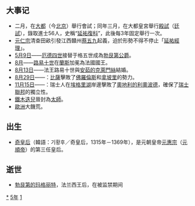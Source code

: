 {{yearTOC|1315|元'''[[延祐|延祐]]二年'''；越南'''[[大慶_(陳明宗)|大慶]]二年'''；日本'''[[正和_(日本)|正和]]四年'''}}
== 大事记 ==
*二月，在[[元大都|大都]]（今[[北京|北京]]）舉行會試；同年三月，在大都皇宮舉行[[殿試|殿試]]（[[廷試|廷試]]），錄取進士56人，史稱“[[延祐復科|延祐復科]]”，此後每3年固定舉行一次。
*[[元仁宗|元仁宗]]清查田畝引發江西贛州[[蔡五九|蔡五九]]起義，迫於形勢不得不停止「[[延祐經理|延祐經理]]」。
*[[5月9日|5月9日]]——[[厄德四世_(勃艮第)|厄德四世]]接替于格五世成為[[勃艮第公爵|勃艮第公爵]]。
*[[8月|8月]]——[[路易十世_(法蘭西)|路易十世]]在[[蘭斯|蘭斯]]加冕為法國國王。
*[[8月13日|8月13日]]——法王路易十世與[[匈牙利的克莱门西娅|安茹的克萊門絲]]結婚。
*[[8月29日|8月29日]]——{{link-en|蒙特卡蒂尼戰役|Battle of Montecatini}}：[[比薩共和國|比薩]]擊敗了[[佛羅倫斯共和國|佛羅倫斯]]和[[拿坡里王國|拿坡里]]的勢力。
*[[11月15日|11月15日]]——{{link-en|莫爾加滕戰役|Battle of Morgarten}}：瑞士人在[[埃格里湖|埃格里湖]]岸邊擊敗了[[利奧波德一世_(哈布斯堡)|奧地利的利奧波德]]，確保了[[瑞士聯邦|瑞士聯邦]]的獨立性。
*[[鐵木迭兒|鐵木迭兒]]晉封為[[太師|太師]]。
*[[歐洲|歐洲]]大饑荒。

== 出生 ==
*[[奇皇后|奇皇后]]（韓語：기황후／奇皇后，1315年－1369年），是元朝皇帝[[元惠宗|元惠宗]]（[[元順帝|元順帝]]）的第三任皇后。

== 逝世 ==
{{Wikisource year mention}}
*[[勃艮第的玛格丽特|勃艮第的玛格丽特]]，法兰西王后，在被监禁期间

[[Category:1315年|*]]
[[Category:1310年代|5年]]
[[Category:14世纪各年|1]]